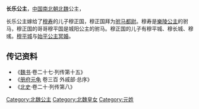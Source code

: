 {{東亞女性歷史人物
| 名稱=长乐公主
| 身份=[[北魏|北魏]]公主
| 畫像=
| 說明=
| 姓=元
| 名=
| 封爵=[[公主|公主]]
| 位號=
| 封號=长乐公主
| 出生年=
| 逝世年=
| 諡號=
| 墳墓=
| 父親=[[拓跋晃|拓跋晃]]
| 子=[[穆平城|穆平城]]、[[穆长城|穆长城]]、[[穆彧|穆彧]]
| 夫=[[穆正国|穆正国]]
| 夫之父=[[穆寿|穆寿]]
|}}
'''长乐公主'''，[[中国|中国]][[南北朝|南北朝]][[北魏|北魏]]公主，{{or|父親[[拓跋晃|拓跋晃]]，[[魏文成帝|魏文成帝]]的姐妹。}}

长乐公主嫁给了[[穆寿|穆寿]]的儿子穆正国，穆正国拜为[[驸马都尉|驸马都尉]]。穆寿是[[樂陵公主|樂陵公主]]的驸马，穆正国的哥哥穆平国是城阳公主的驸马。穆正国的儿子有穆平城、穆长城、穆彧。[[穆平城|穆平城]]与[[始平公主_(元宏)|始平公主]][[冥婚|冥婚]]。
== 传记资料 ==
*《[[魏书|魏书]]·卷二十七·列传第十五》 
*《[[册府元龟|册府元龟]] 卷三百 外戚部·总序》 
*《[[北史|北史]]·卷二十·列传第八》

[[Category:北魏公主|Category:北魏公主]]
[[Category:北魏皇女|Category:北魏皇女]]
[[Category:元姓|Category:元姓]]
